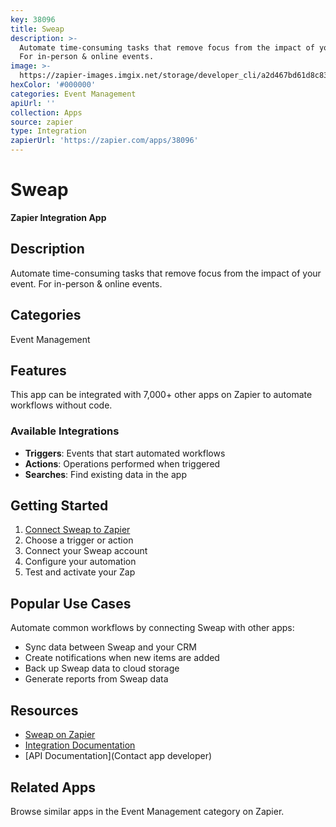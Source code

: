 ```yaml
---
key: 38096
title: Sweap
description: >-
  Automate time-consuming tasks that remove focus from the impact of your event.
  For in-person & online events.
image: >-
  https://zapier-images.imgix.net/storage/developer_cli/a2d467bd61d8c83170de0e90674c9e6c.png?auto=format%2Ccompress&ixlib=python-3.0.0&q=50
hexColor: '#000000'
categories: Event Management
apiUrl: ''
collection: Apps
source: zapier
type: Integration
zapierUrl: 'https://zapier.com/apps/38096'
---
```

# Sweap

**Zapier Integration App**

## Description

Automate time-consuming tasks that remove focus from the impact of your event. For in-person & online events.

## Categories

Event Management

## Features

This app can be integrated with 7,000+ other apps on Zapier to automate workflows without code.

### Available Integrations

- **Triggers**: Events that start automated workflows
- **Actions**: Operations performed when triggered
- **Searches**: Find existing data in the app

## Getting Started

1. [Connect Sweap to Zapier](https://zapier.com/apps/38096)
2. Choose a trigger or action
3. Connect your Sweap account
4. Configure your automation
5. Test and activate your Zap

## Popular Use Cases

Automate common workflows by connecting Sweap with other apps:

- Sync data between Sweap and your CRM
- Create notifications when new items are added
- Back up Sweap data to cloud storage
- Generate reports from Sweap data

## Resources

- [Sweap on Zapier](https://zapier.com/apps/38096)
- [Integration Documentation](https://zapier.com/apps/38096/integrations)
- [API Documentation](Contact app developer)

## Related Apps

Browse similar apps in the Event Management category on Zapier.
